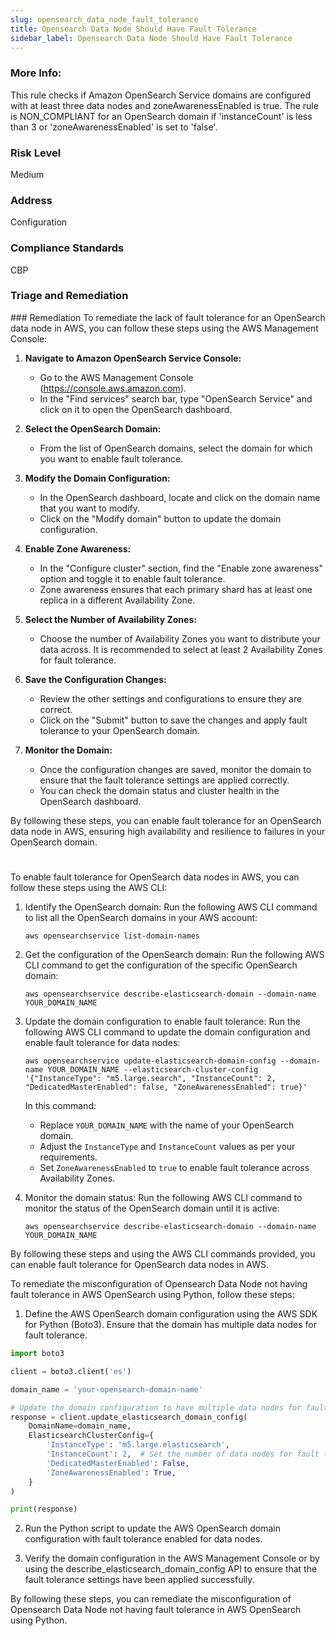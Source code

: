 ```yaml
---
slug: opensearch_data_node_fault_tolerance
title: Opensearch Data Node Should Have Fault Tolerance
sidebar_label: Opensearch Data Node Should Have Fault Tolerance
---
```

### More Info:

This rule checks if Amazon OpenSearch Service domains are configured with at least three data nodes and zoneAwarenessEnabled is true. The rule is NON_COMPLIANT for an OpenSearch domain if 'instanceCount' is less than 3 or 'zoneAwarenessEnabled' is set to 'false'.

### Risk Level

Medium

### Address

Configuration

### Compliance Standards

CBP


### Triage and Remediation
<Tabs>
<Tab title='Remediation'>
### Remediation

<AccordionGroup>
<Accordion title='Using Console' defaultOpen='true'>
To remediate the lack of fault tolerance for an OpenSearch data node in AWS, you can follow these steps using the AWS Management Console:

1. **Navigate to Amazon OpenSearch Service Console:**
   - Go to the AWS Management Console (https://console.aws.amazon.com).
   - In the "Find services" search bar, type "OpenSearch Service" and click on it to open the OpenSearch dashboard.

2. **Select the OpenSearch Domain:**
   - From the list of OpenSearch domains, select the domain for which you want to enable fault tolerance.

3. **Modify the Domain Configuration:**
   - In the OpenSearch dashboard, locate and click on the domain name that you want to modify.
   - Click on the "Modify domain" button to update the domain configuration.

4. **Enable Zone Awareness:**
   - In the "Configure cluster" section, find the "Enable zone awareness" option and toggle it to enable fault tolerance.
   - Zone awareness ensures that each primary shard has at least one replica in a different Availability Zone.

5. **Select the Number of Availability Zones:**
   - Choose the number of Availability Zones you want to distribute your data across. It is recommended to select at least 2 Availability Zones for fault tolerance.

6. **Save the Configuration Changes:**
   - Review the other settings and configurations to ensure they are correct.
   - Click on the "Submit" button to save the changes and apply fault tolerance to your OpenSearch domain.

7. **Monitor the Domain:**
   - Once the configuration changes are saved, monitor the domain to ensure that the fault tolerance settings are applied correctly.
   - You can check the domain status and cluster health in the OpenSearch dashboard.

By following these steps, you can enable fault tolerance for an OpenSearch data node in AWS, ensuring high availability and resilience to failures in your OpenSearch domain.

#
</Accordion>

<Accordion title='Using CLI'>
To enable fault tolerance for OpenSearch data nodes in AWS, you can follow these steps using the AWS CLI:

1. Identify the OpenSearch domain: 
   Run the following AWS CLI command to list all the OpenSearch domains in your AWS account:
   ```
   aws opensearchservice list-domain-names
   ```

2. Get the configuration of the OpenSearch domain:
   Run the following AWS CLI command to get the configuration of the specific OpenSearch domain:
   ```
   aws opensearchservice describe-elasticsearch-domain --domain-name YOUR_DOMAIN_NAME
   ```

3. Update the domain configuration to enable fault tolerance:
   Run the following AWS CLI command to update the domain configuration and enable fault tolerance for data nodes:
   ```
   aws opensearchservice update-elasticsearch-domain-config --domain-name YOUR_DOMAIN_NAME --elasticsearch-cluster-config '{"InstanceType": "m5.large.search", "InstanceCount": 2, "DedicatedMasterEnabled": false, "ZoneAwarenessEnabled": true}'
   ```
   In this command:
   - Replace `YOUR_DOMAIN_NAME` with the name of your OpenSearch domain.
   - Adjust the `InstanceType` and `InstanceCount` values as per your requirements.
   - Set `ZoneAwarenessEnabled` to `true` to enable fault tolerance across Availability Zones.

4. Monitor the domain status:
   Run the following AWS CLI command to monitor the status of the OpenSearch domain until it is active:
   ```
   aws opensearchservice describe-elasticsearch-domain --domain-name YOUR_DOMAIN_NAME
   ```

By following these steps and using the AWS CLI commands provided, you can enable fault tolerance for OpenSearch data nodes in AWS.
</Accordion>

<Accordion title='Using Python'>
To remediate the misconfiguration of Opensearch Data Node not having fault tolerance in AWS OpenSearch using Python, follow these steps:

1. Define the AWS OpenSearch domain configuration using the AWS SDK for Python (Boto3). Ensure that the domain has multiple data nodes for fault tolerance.

```python
import boto3

client = boto3.client('es')

domain_name = 'your-opensearch-domain-name'

# Update the domain configuration to have multiple data nodes for fault tolerance
response = client.update_elasticsearch_domain_config(
    DomainName=domain_name,
    ElasticsearchClusterConfig={
        'InstanceType': 'm5.large.elasticsearch',
        'InstanceCount': 2,  # Set the number of data nodes for fault tolerance
        'DedicatedMasterEnabled': False,
        'ZoneAwarenessEnabled': True,
    }
)

print(response)
```

2. Run the Python script to update the AWS OpenSearch domain configuration with fault tolerance enabled for data nodes.

3. Verify the domain configuration in the AWS Management Console or by using the describe_elasticsearch_domain_config API to ensure that the fault tolerance settings have been applied successfully.

By following these steps, you can remediate the misconfiguration of Opensearch Data Node not having fault tolerance in AWS OpenSearch using Python.
</Accordion>

</AccordionGroup>
</Tab>
</Tabs>

